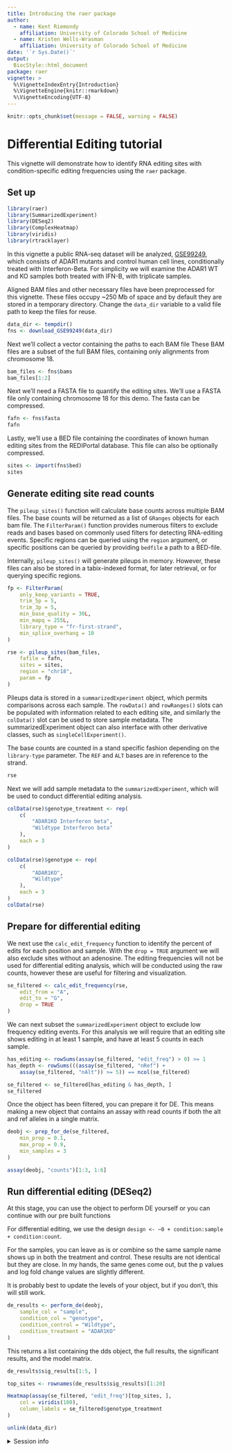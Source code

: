```yaml
---
title: Introducing the raer package
author: 
  - name: Kent Riemondy
    affiliation: University of Colorado School of Medicine
  - name: Kristen Wells-Wrasman
    affiliation: University of Colorado School of Medicine
date: '`r Sys.Date()`'
output:
  BiocStyle::html_document
package: raer 
vignette: >
  %\VignetteIndexEntry{Introduction}
  %\VignetteEngine{knitr::rmarkdown}
  %\VignetteEncoding{UTF-8}    
---
```


```r
knitr::opts_chunk$set(message = FALSE, warning = FALSE)
```

# Differential Editing tutorial

This vignette will demonstrate how to identify RNA editing sites with condition-specific editing frequencies using the `raer` package.

## Set up

```r
library(raer)
library(SummarizedExperiment)
library(DESeq2)
library(ComplexHeatmap)
library(viridis)
library(rtracklayer)
```


In this vignette a public RNA-seq dataset will be analyzed,  [GSE99249](https://www.ncbi.nlm.nih.gov/geo/query/acc.cgi?acc=GSE99249), which consists of ADAR1 mutants and control human cell lines, conditionally treated with Interferon-Beta. For simplicity we will examine the ADAR1 WT and KO samples both treated with IFN-B, with triplicate samples. 

Aligned BAM files and other necessary files have been preprocessed for this vignette. These files occupy ~250 Mb of space and by default they are stored in a temporary directory. Change the `data_dir` variable to a valid file path to keep the files for reuse.

```r
data_dir <- tempdir()
fns <- download_GSE99249(data_dir)
```

Next we'll collect a vector containing the paths to each BAM file These BAM files are a subset of the full BAM files, containing only alignments from chromosome 18.

```r
bam_files <- fns$bams
bam_files[1:2]
```

Next we'll need a FASTA file to quantify the editing sites. We'll use a FASTA file only containing chromosome 18 for this demo. The fasta can be compressed. 

```r
fafn <- fns$fasta
fafn
```

Lastly, we'll use a BED file containing the coordinates of known human editing sites from the REDIPortal database. This file can also be optionally compressed.

```r
sites <- import(fns$bed)
sites
```

## Generate editing site read counts 

The `pileup_sites()` function will calculate base counts across multiple BAM files. The base counts will be returned as a list of `GRanges` objects for each bam file. The `FilterParam()` function provides numerous filters to exclude reads and bases based on commonly used filters for detecting RNA-editing events. Specific regions can be queried using the `region` argument, or specific positions can be queried by providing `bedfile` a path to a BED-file. 

Internally, `pileup_sites()` will generate pileups in memory. However, these files can also be stored in a tabix-indexed format, for later retrieval, or for querying specific regions.

```r
fp <- FilterParam(
    only_keep_variants = TRUE,
    trim_5p = 5,
    trim_3p = 5,
    min_base_quality = 30L,
    min_mapq = 255L,
    library_type = "fr-first-strand",
    min_splice_overhang = 10
)

rse <- pileup_sites(bam_files,
    fafile = fafn,
    sites = sites,
    region = "chr18",
    param = fp
)
```


Pileups data is stored in a `summarizedExperiment` object, which permits comparisons across each sample. The `rowData()` and `rowRanges()` slots can be populated with information related to each editing site, and similarly the `colData()` slot can be used to store sample metadata. The summarizedExperiment object can also interface with other derivative classes, such as `singleCellExperiment()`. 


The base counts are counted in a stand specific fashion depending on the `library-type` parameter. The `REF` and `ALT` bases are in reference to the strand. 

```r
rse
```

Next we will add sample metadata to the `summarizedExperiment`, which will be used to conduct differential editing analysis. 

```r
colData(rse)$genotype_treatment <- rep(
    c(
        "ADAR1KO Interferon beta",
        "Wildtype Interferon beta"
    ),
    each = 3
)

colData(rse)$genotype <- rep(
    c(
        "ADAR1KO",
        "Wildtype"
    ),
    each = 3
)
colData(rse)
```

## Prepare for differential editing 

We next use the `calc_edit_frequency` function to identify the percent of edits for each position and sample. With the `drop = TRUE` argument we will also exclude sites without an adenosine. The editing frequencies will not be used for differential editing analysis, which will be conducted using the raw counts, however these are useful for filtering and visualization. 


```r
se_filtered <- calc_edit_frequency(rse,
    edit_from = "A",
    edit_to = "G",
    drop = TRUE
)
```

We can next subset the `summarizedExperiment` object to exclude low frequency editing events. For this analysis we will require that an editing site shows editing in at least 1 sample, and have at least 5 counts in each sample. 

```r
has_editing <- rowSums(assay(se_filtered, "edit_freq") > 0) >= 1
has_depth <- rowSums(((assay(se_filtered, "nRef") +
    assay(se_filtered, "nAlt")) >= 5)) == ncol(se_filtered)

se_filtered <- se_filtered[has_editing & has_depth, ]
se_filtered
```

Once the object has been filtered, you can prepare it for DE. This means making a new object that contains an assay with read counts if both the alt and ref alleles in a single matrix.

```r
deobj <- prep_for_de(se_filtered,
    min_prop = 0.1,
    max_prop = 0.9,
    min_samples = 3
)

assay(deobj, "counts")[1:3, 1:6]
```

## Run differential editing (DESeq2)

At this stage, you can use the object to perform DE yourself or you can continue with our pre built functions

For differential editing, we use the design `design <- ~0 + condition:sample + condition:count`.

For the samples, you can leave as is or combine so the same sample name shows up in both the treatment and control. These results are not identical but they are close. In my hands, the same genes come out, but the p values and log fold change values are slightly different.

It is probably best to update the levels of your object, but if you don't, this will still work.


```r
de_results <- perform_de(deobj,
    sample_col = "sample",
    condition_col = "genotype",
    condition_control = "Wildtype",
    condition_treatment = "ADAR1KO"
)
```

This returns a list containing the dds object, the full results, the significant results, and the model matrix. 

```r
de_results$sig_results[1:5, ]
```

```r
top_sites <- rownames(de_results$sig_results)[1:20]

Heatmap(assay(se_filtered, "edit_freq")[top_sites, ],
    col = viridis(100),
    column_labels = se_filtered$genotype_treatment
)
```

```r
unlink(data_dir)
```

<details style="margin-bottom:10px;">
<summary>
    Session info
</summary>

```r
sessionInfo()
```

</details>


